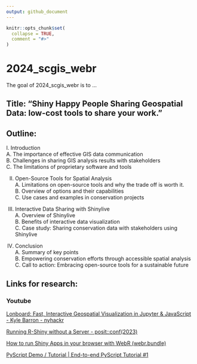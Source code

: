 ```yaml
---
output: github_document
---
```


<!-- README.md is generated from README.Rmd. Please edit that file -->

```r
knitr::opts_chunk$set(
  collapse = TRUE,
  comment = "#>"
)
```

# 2024_scgis_webr

<!-- badges: start -->
<!-- badges: end -->

The goal of 2024_scgis_webr is to ...



## Title: "Shiny Happy People Sharing Geospatial Data: low-cost tools to share your work."
## Outline:

I. Introduction  
A. The importance of effective GIS data communication  
B. Challenges in sharing GIS analysis results with stakeholders  
C. The limitations of proprietary software and tools  

II. Open-Source Tools for Spatial Analysis  
A. Limitations on open-source tools and why the trade off is worth it.   
B. Overview of options and their capabilities  
C. Use cases and examples in conservation projects  

III. Interactive Data Sharing with Shinylive  
A. Overview of Shinylive  
B. Benefits of interactive data visualization  
C. Case study: Sharing conservation data with stakeholders using Shinylive  

IV. Conclusion  
A. Summary of key points  
B. Empowering conservation efforts through accessible spatial analysis  
C. Call to action: Embracing open-source tools for a sustainable future  

## Links for research: 
### Youtube
[Lonboard: Fast, Interactive Geospatial Visualization in Jupyter & JavaScript - Kyle Barron - nyhackr](https://www.youtube.com/watch?v=p3zh85rq6A8&list=LL)

[Running R-Shiny without a Server - posit::conf(2023)](https://www.youtube.com/watch?v=j1M6YyU2ZX8)

[How to run Shiny Apps in your browser with WebR (webr.bundle)](https://www.youtube.com/watch?v=ZvodHcGsgrU&t=35s)

[PyScript Demo / Tutorial | End-to-end PyScript Tutorial #1](https://www.youtube.com/watch?v=Qo8dXyKXyME&list=PLXsFtK46HZxXS9yBHkQXvaw1eLSIS5Mb-)

